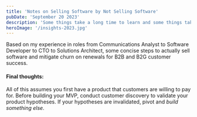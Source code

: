 ```yaml
---
title: 'Notes on Selling Software by Not Selling Software'
pubDate: 'September 20 2023'
description: 'Some things take a long time to learn and some things take a long time to forget.'
heroImage: '/insights-2023.jpg'    
---
```


Based on my experience in roles from Communications Analyst to Software Developer to CTO to Solutions Architect, some concise steps to actually sell software and mitigate churn on renewals for B2B and B2G customer success. 

<CopyableParagraph id="insight-1" content="Awareness: It's crucial to build awareness for your software. Even if you have a superior and more affordable alternative to AirTable, Slack, or Trello, it won't attract any customers if no one knows about it." number={1} />

<CopyableParagraph id="insight-2" content="Engage: Once potential customers show interest, shift into solutions mode and become their go-to problem solver. Listen to their concerns to understand how best to help. If your software isn't the right fit, guide them to the solution they need. This approach will earn you a trusted champion who will refer you to others for life." number={2} />

<CopyableParagraph id="insight-3" content="Exploration: The exploration stage is vital for converting leads. Provide free trials, demos, or personalized consultations to showcase the value of your software firsthand." number={3} />

<CopyableParagraph id="insight-4" content="Retention: After acquiring customers, offer exceptional customer support and establish a system for regular feedback and check-ins, particularly with your top-tier clients." number={4} />

<CopyableParagraph id="insight-5" content="Sustainable Growth: Re-invest revenue into marketing campaigns to attract new leads. Automate parts of engagement, exploration, and retention by hiring support staff, developing custom tools, and implementing automated workflows." number={5} />

#### Final thoughts:

All of this assumes you first have a product that customers are willing to pay for. Before building your MVP, conduct customer discovery to validate your product hypotheses. If your hypotheses are invalidated, pivot and _build something else_.